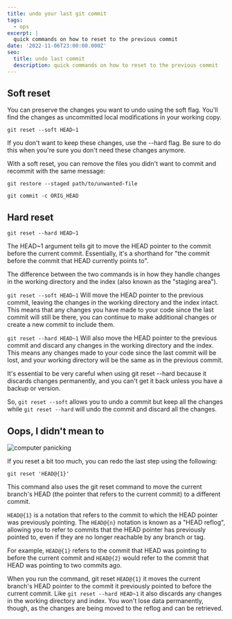 ```yaml
---
title: undo your last git commit
tags:
  - ops
excerpt: |
  quick commands on how to reset to the previous commit
date: '2022-11-06T23:00:00.000Z'
seo:
  title: undo last commit
  description: quick commands on how to reset to the previous commit
---
```


## Soft reset

You can preserve the changes you want to undo using the soft flag. You'll find
the changes as uncommitted local modifications in your working copy.

```shell
git reset --soft HEAD~1
```

If you don't want to keep these changes, use the --hard flag. Be sure to do this
when you're sure you don't need these changes anymore.

With a soft reset, you can remove the files you didn't want to commit and
recommit with the same message:

```shell
git restore --staged path/to/unwanted-file
```

```shell
git commit -c ORIG_HEAD
```

## Hard reset

```shell
git reset --hard HEAD~1
```

The HEAD~1 argument tells git to move the HEAD pointer to the commit before the
current commit. Essentially, it's a shorthand for "the commit before the commit
that HEAD currently points to".

The difference between the two commands is in how they handle changes in the
working directory and the index (also known as the "staging area").

`git reset --soft HEAD~1` Will move the HEAD pointer to the previous commit,
leaving the changes in the working directory and the index intact. This means
that any changes you have made to your code since the last commit will still be
there, you can continue to make additional changes or create a new commit to
include them.

`git reset --hard HEAD~1` Will also move the HEAD pointer to the previous commit
and discard any changes in the working directory and the index. This means any
changes made to your code since the last commit will be lost, and your working
directory will be the same as in the previous commit.

It's essential to be very careful when using git reset --hard because it
discards changes permanently, and you can't get it back unless you have a backup
or version.

So, `git reset --soft` allows you to undo a commit but keep all the changes
while `git reset --hard` will undo the commit and discard all the changes.

## Oops, I didn't mean to

![computer panicking](/uploads/wiki/undo-last-commit/Daren_computer_panicking_pixar_style_solid_background_097156f9-43ca-411b-8aec-dce9611b7fdb_lpqtt9.png 'computer panicking')

If you reset a bit too much, you can redo the last step using the following:

```shell
git reset 'HEAD@{1}'
```

This command also uses the git reset command to move the current branch's HEAD
(the pointer that refers to the current commit) to a different commit.

`HEAD@{1}` is a notation that refers to the commit to which the HEAD pointer was
previously pointing. The `HEAD@{n}` notation is known as a "HEAD reflog",
allowing you to refer to commits that the HEAD pointer has previously pointed
to, even if they are no longer reachable by any branch or tag.

For example, `HEAD@{1}` refers to the commit that HEAD was pointing to before
the current commit and `HEAD@{2}` would refer to the commit that HEAD was
pointing to two commits ago.

When you run the command, git reset `HEAD@{1}` it moves the current branch's
HEAD pointer to the commit it previously pointed to before the current commit.
Like `git reset --hard HEAD~1` it also discards any changes in the working
directory and index. You won't lose data permanently, though, as the changes are
being moved to the reflog and can be retrieved.
